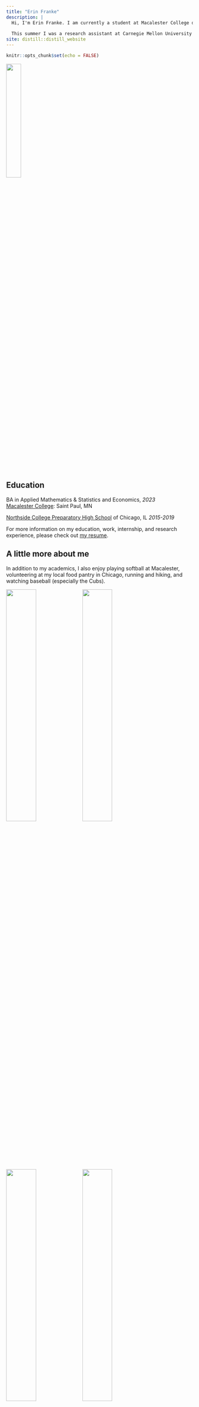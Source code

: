 ```yaml
---
title: "Erin Franke"
description: |
  Hi, I'm Erin Franke. I am currently a student at Macalester College double majoring in Applied Mathematics & Statistics and Economics with a passion for data analysis in sports and social good among other fields. 
  
  This summer I was a research assistant at Carnegie Mellon University's Department of Statistics and Data Science where I worked Adam Brodie (Houston Astros), Sarah Sult (Washington University in St.Louis), and Brooke Coneeny (Swarthmore College) on our project ["Maximizing wOBA with Launch Angle and Exit Velocity"](https://sarahsult.github.io/cmsacamp_baseball_project/Presentations/Final%20Presentations/Full_Presentation.html#1). We are currently in the process of trying to weigh the impact of increasing attack angle on swing-and-miss rate. For more information and code, please check out our [project repository](https://github.com/sarahsult/cmsacamp_baseball_project). 
site: distill::distill_website
---
```


```r
knitr::opts_chunk$set(echo = FALSE)

```

![](images/gradpic.jpg){width=28%}

## Education

BA in Applied Mathematics & Statistics and Economics, *2023* \
[Macalester College](https://www.macalester.edu): Saint Paul, MN

[Northside College Preparatory High School](https://www.northsideprep.org) of Chicago, IL *2015-2019* 

For more information on my education, work, internship, and research experience, please check out [my resume](Erin Franke Resume 2021-2.pdf). 

## A little more about me

In addition to my academics, I also enjoy playing softball at Macalester, volunteering at my local food pantry in Chicago, running and hiking, and watching baseball (especially the Cubs). 

![](images/sb.JPG){width=40%} ![](images/cp.JPG){width=40%}
![](images/hikingpic3.JPG){width=40%} ![](images/wrigley.JPG){width=40%}

## Contact 
Please reach out to me by email at efranke@macalester.edu!!




